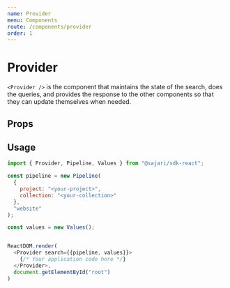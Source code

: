 ```yaml
---
name: Provider
menu: Components
route: /components/provider
order: 1
---
```


# Provider
`<Provider />` is the component that maintains the state of the search,
does the queries, and provides the response to the other components so
that they can update themselves when needed.

## Props

<PropsTable of={Provider} />

## Usage

```javascript
import { Provider, Pipeline, Values } from "@sajari/sdk-react";

const pipeline = new Pipeline(
  {
    project: "<your-project>",
    collection: "<your-collection>"
  },
  "website"
);

const values = new Values();


ReactDOM.render(
  <Provider search={{pipeline, values}}>
    {/* Your application code here */}
  </Provider>,
  document.getElementById("root")
)
```